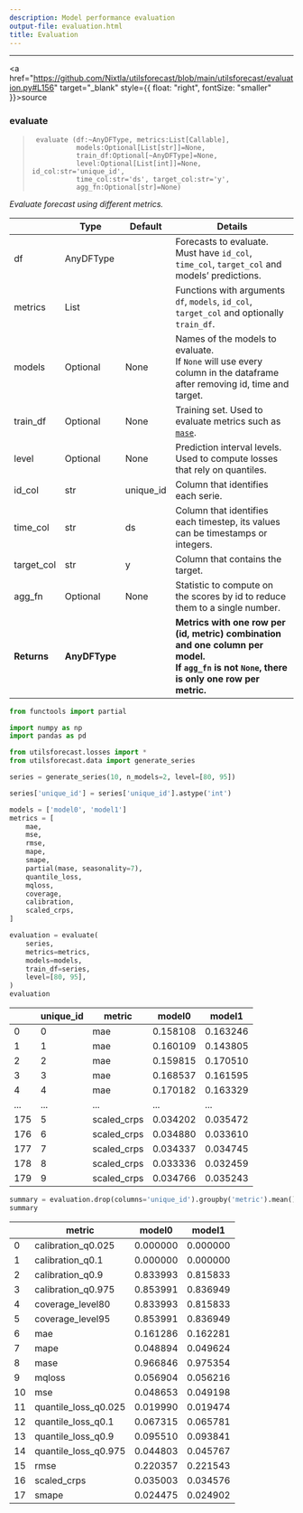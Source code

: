 ```yaml
---
description: Model performance evaluation
output-file: evaluation.html
title: Evaluation
---
```



------------------------------------------------------------------------

<a
href="https://github.com/Nixtla/utilsforecast/blob/main/utilsforecast/evaluation.py#L156"
target="_blank" style={{ float: "right", fontSize: "smaller" }}>source</a>

### evaluate

> ``` text
>  evaluate (df:~AnyDFType, metrics:List[Callable],
>            models:Optional[List[str]]=None,
>            train_df:Optional[~AnyDFType]=None,
>            level:Optional[List[int]]=None, id_col:str='unique_id',
>            time_col:str='ds', target_col:str='y',
>            agg_fn:Optional[str]=None)
> ```

*Evaluate forecast using different metrics.*

|  | **Type** | **Default** | **Details** |
|------|------------------|-------------------------|-------------------------|
| df | AnyDFType |  | Forecasts to evaluate.<br/>Must have `id_col`, `time_col`, `target_col` and models’ predictions. |
| metrics | List |  | Functions with arguments `df`, `models`, `id_col`, `target_col` and optionally `train_df`. |
| models | Optional | None | Names of the models to evaluate.<br/>If `None` will use every column in the dataframe after removing id, time and target. |
| train_df | Optional | None | Training set. Used to evaluate metrics such as [`mase`](https://Nixtla.github.io/utilsforecast/losses.html#mase). |
| level | Optional | None | Prediction interval levels. Used to compute losses that rely on quantiles. |
| id_col | str | unique_id | Column that identifies each serie. |
| time_col | str | ds | Column that identifies each timestep, its values can be timestamps or integers. |
| target_col | str | y | Column that contains the target. |
| agg_fn | Optional | None | Statistic to compute on the scores by id to reduce them to a single number. |
| **Returns** | **AnyDFType** |  | **Metrics with one row per (id, metric) combination and one column per model.<br/>If `agg_fn` is not `None`, there is only one row per metric.** |


```python
from functools import partial

import numpy as np
import pandas as pd

from utilsforecast.losses import *
from utilsforecast.data import generate_series
```


```python
series = generate_series(10, n_models=2, level=[80, 95])
```


```python
series['unique_id'] = series['unique_id'].astype('int')
```


```python
models = ['model0', 'model1']
metrics = [
    mae,
    mse,
    rmse,
    mape,
    smape,
    partial(mase, seasonality=7),
    quantile_loss,
    mqloss,
    coverage,
    calibration,
    scaled_crps,
]
```


```python
evaluation = evaluate(
    series,
    metrics=metrics,
    models=models,
    train_df=series,
    level=[80, 95],
)
evaluation
```

|     | unique_id | metric      | model0   | model1   |
|-----|-----------|-------------|----------|----------|
| 0   | 0         | mae         | 0.158108 | 0.163246 |
| 1   | 1         | mae         | 0.160109 | 0.143805 |
| 2   | 2         | mae         | 0.159815 | 0.170510 |
| 3   | 3         | mae         | 0.168537 | 0.161595 |
| 4   | 4         | mae         | 0.170182 | 0.163329 |
| ... | ...       | ...         | ...      | ...      |
| 175 | 5         | scaled_crps | 0.034202 | 0.035472 |
| 176 | 6         | scaled_crps | 0.034880 | 0.033610 |
| 177 | 7         | scaled_crps | 0.034337 | 0.034745 |
| 178 | 8         | scaled_crps | 0.033336 | 0.032459 |
| 179 | 9         | scaled_crps | 0.034766 | 0.035243 |


```python
summary = evaluation.drop(columns='unique_id').groupby('metric').mean().reset_index()
summary
```

|     | metric               | model0   | model1   |
|-----|----------------------|----------|----------|
| 0   | calibration_q0.025   | 0.000000 | 0.000000 |
| 1   | calibration_q0.1     | 0.000000 | 0.000000 |
| 2   | calibration_q0.9     | 0.833993 | 0.815833 |
| 3   | calibration_q0.975   | 0.853991 | 0.836949 |
| 4   | coverage_level80     | 0.833993 | 0.815833 |
| 5   | coverage_level95     | 0.853991 | 0.836949 |
| 6   | mae                  | 0.161286 | 0.162281 |
| 7   | mape                 | 0.048894 | 0.049624 |
| 8   | mase                 | 0.966846 | 0.975354 |
| 9   | mqloss               | 0.056904 | 0.056216 |
| 10  | mse                  | 0.048653 | 0.049198 |
| 11  | quantile_loss_q0.025 | 0.019990 | 0.019474 |
| 12  | quantile_loss_q0.1   | 0.067315 | 0.065781 |
| 13  | quantile_loss_q0.9   | 0.095510 | 0.093841 |
| 14  | quantile_loss_q0.975 | 0.044803 | 0.045767 |
| 15  | rmse                 | 0.220357 | 0.221543 |
| 16  | scaled_crps          | 0.035003 | 0.034576 |
| 17  | smape                | 0.024475 | 0.024902 |

